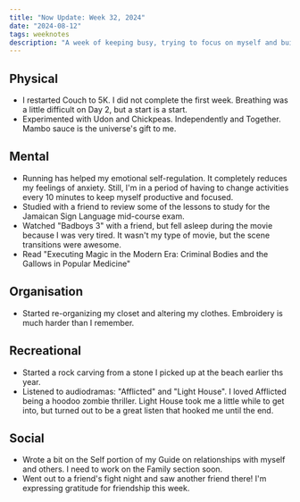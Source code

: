 ```yaml
---
title: "Now Update: Week 32, 2024"
date: "2024-08-12"
tags: weeknotes
description: "A week of keeping busy, trying to focus on myself and build some routines to facilitate healing when forced to continue."
---
```


## Physical 
- I restarted Couch to 5K. I did not complete the first week. Breathing was a little difficult on Day 2, but a start is a start. 
- Experimented with Udon and Chickpeas. Independently and Together. Mambo sauce is the universe's gift to me.

## Mental
- Running has helped my emotional self-regulation. It completely reduces my feelings of anxiety. Still, I'm in a period of having to change activities every 10 minutes to keep myself productive and focused.
- Studied with a friend to review some of the lessons to study for the Jamaican Sign Language  mid-course exam.
- Watched "Badboys 3" with a friend, but fell asleep during the movie because I was very tired. It wasn't my type of movie, but the scene transitions were awesome.
- Read "Executing Magic in the Modern Era: Criminal Bodies and the Gallows in Popular Medicine"

## Organisation 
- Started re-organizing my closet and altering my clothes. Embroidery is much harder than I remember. 

## Recreational 
- Started a rock carving from a stone I picked up at the beach earlier ths year.
- Listened to audiodramas: "Afflicted" and "Light House". I loved Afflicted being a hoodoo zombie thriller. Light House took me a little while to get into, but turned out to be a great listen that hooked me until the end.

## Social
- Wrote a bit on the Self portion of my Guide on relationships with myself and others. I need to work on the Family section soon.
- Went out to a friend's fight night and saw another friend there! I'm expressing gratitude for friendship this week.
